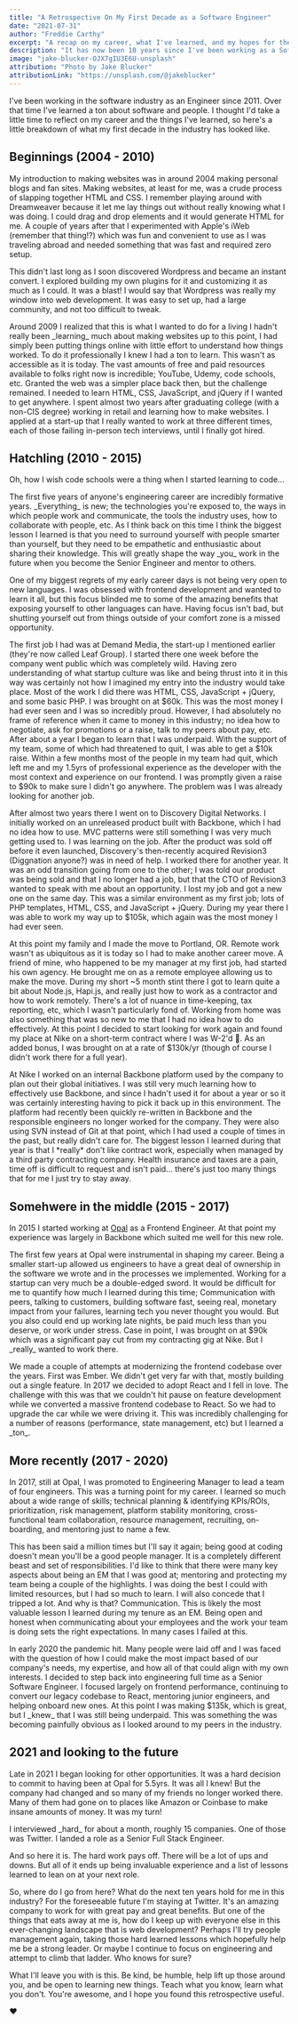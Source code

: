 ```yaml
---
title: "A Retrospective On My First Decade as a Software Engineer"
date: "2021-07-31"
author: "Freddie Carthy"
excerpt: "A recap on my career, what I've learned, and my hopes for the next decade."
description: "It has now been 10 years since I've been working as a Software Engineer and I wanted to take some time to do a little self reflection on how I got to where I am today."
image: "jake-blucker-OJX7gIU3E6U-unsplash"
attribution: "Photo by Jake Blucker"
attributionLink: "https://unsplash.com/@jakeblucker"
---
```


<p>
I've been working in the software industry as an Engineer since 2011. Over that time I've learned a ton about software and people. I thought I'd take a little time to reflect on my career and the things I've learned, so here's a little breakdown of what my first decade in the industry has looked like.
</p>

## Beginnings (2004 - 2010)
<p>
My introduction to making websites was in around 2004 making personal blogs and fan sites. Making websites, at least for me, was a crude process of slapping together HTML and CSS. I remember playing around with Dreamweaver because it let me lay things out without really knowing what I was doing. I could drag and drop elements and it would generate HTML for me. A couple of years after that I experimented with Apple's iWeb (remember that thing!?) which was fun and convenient to use as I was traveling abroad and needed something that was fast and required zero setup.
</p>

<p>
This didn't last long as I soon discovered Wordpress and became an instant convert. I explored building my own plugins for it and customizing it as much as I could. It was a blast! I would say that Wordpress was really my window into web development. It was easy to set up, had a large community, and not too difficult to tweak.
</p>

<p>
<RandomHighlight>Around 2009 I realized that this is what I wanted to do for a living</RandomHighlight> I hadn't really been _learning_ much about making websites up to this point, I had simply been putting things online with little effort to understand how things worked. To do it professionally I knew I had a ton to learn. This wasn't as accessible as it is today. The vast amounts of free and paid resources available to folks right now is incredible; YouTube, Udemy, code schools, etc. Granted the web was a simpler place back then, but the challenge remained. I needed to learn HTML, CSS, JavaScript, and jQuery if I wanted to get anywhere. I spent almost two years after graduating college (with a non-CIS degree) working in retail and learning how to make websites. I applied at a start-up that I really wanted to work at three different times, each of those failing in-person tech interviews, until I finally got hired.
</p>

## Hatchling (2010 - 2015)
<p>
Oh, how I wish code schools were a thing when I started learning to code...
</p>

<p>
<RandomHighlight>The first five years of anyone's engineering career are incredibly formative years</RandomHighlight>. _Everything_ is new; the technologies you're exposed to, the ways in which people work and communicate, the tools the industry uses, how to collaborate with people, etc. As I think back on this time I think the biggest lesson I learned is that you need to surround yourself with people smarter than yourself, but they need to be empathetic and enthusiastic about sharing their knowledge. <RandomHighlight>This will greatly shape the way _you_ work in the future when you become the Senior Engineer and mentor to others</RandomHighlight>.
</p>

<p>
One of my biggest regrets of my early career days is not being very open to new languages. I was obsessed with frontend development and wanted to learn it all, but this focus blinded me to some of the amazing benefits that exposing yourself to other languages can have. Having focus isn't bad, but shutting yourself out from things outside of your comfort zone is a missed opportunity.
</p>

<p>
<RandomHighlight>The first job I had was at Demand Media</RandomHighlight>, the start-up I mentioned earlier (they're now called Leaf Group). I started there one week before the company went public which was completely wild. Having zero understanding of what startup culture was like and being thrust into it in this way was certainly not how I imagined my entry into the industry would take place. Most of the work I did there was HTML, CSS, JavaScript + jQuery, and some basic PHP. I was brought on at $60k. This was the most money I had ever seen and I was so incredibly proud. However, I had absolutely no frame of reference when it came to money in this industry; no idea how to negotiate, ask for promotions or a raise, talk to my peers about pay, etc. After about a year I began to learn that I was underpaid. With the support of my team, some of which had threatened to quit, I was able to get a $10k raise. Within a few months most of the people in my team had quit, which left me and my 1.5yrs of professional experience as the developer with the most context and experience on our frontend. I was promptly given a raise to $90k to make sure I didn't go anywhere. The problem was I was already looking for another job.
</p>

<p>
After almost two years there <RandomHighlight>I went on to Discovery Digital Networks</RandomHighlight>. I initially worked on an unreleased product built with Backbone, which I had no idea how to use. MVC patterns were still something I was very much getting used to. I was learning on the job. After the product was sold off before it even launched, <RandomHighlight>Discovery's then-recently acquired Revision3 (Diggnation anyone?) was in need of help. I worked there for another year</RandomHighlight>. It was an odd transition going from one to the other; I was told our product was being sold and that I no longer had a job, but that the CTO of Revision3 wanted to speak with me about an opportunity. I lost my job and got a new one on the same day. This was a similar environment as my first job; lots of PHP templates, HTML, CSS, and JavaScript + jQuery. During my year there I was able to work my way up to $105k, which again was the most money I had ever seen.
</p>

<p>
At this point my family and I made the move to Portland, OR. Remote work wasn't as ubiquitous as it is today so I had to make another career move. A friend of mine, who happened to be my manager at my first job, had started his own agency. He brought me on as a remote employee allowing us to make the move. During my short ~5 month stint there I got to learn quite a bit about Node.js, Hapi.js, and really just how to work as a contractor and how to work remotely. There's a lot of nuance in time-keeping, tax reporting, etc, which I wasn't particularly fond of. Working from home was also something that was so new to me that I had no idea how to do effectively. <RandomHighlight>At this point I decided to start looking for work again and found my place at Nike</RandomHighlight> on a short-term contract where I was W-2'd 🎉. As an added bonus, I was brought on at a rate of $130k/yr (though of course I didn't work there for a full year).
</p>

<p>
At Nike I worked on an internal Backbone platform used by the company to plan out their global initiatives. I was still very much learning how to effectively use Backbone, and since I hadn't used it for about a year or so it was certainly interesting having to pick it back up in this environment. The platform had recently been quickly re-written in Backbone and the responsible engineers no longer worked for the company. They were also using SVN instead of Git at that point, which I had used a couple of times in the past, but really didn't care for. The biggest lesson I learned during that year is that I *really* don't like contract work, especially when managed by a third party contracting company. Health insurance and taxes are a pain, time off is difficult to request and isn't paid... there's just too many things that for me I just try to stay away.
</p>

## Somehwere in the middle (2015 - 2017)
<p>
<RandomHighlight>In 2015 I started working at <a href="http://workwithopal.com" title="Opal" target="_blank" rel="noreferrer">Opal</a> as a Frontend Engineer</RandomHighlight>. At that point my experience was largely in Backbone which suited me well for this new role.
</p>

<p>
The first few years at Opal were instrumental in shaping my career. Being a smaller start-up allowed us engineers to have a great deal of ownership in the software we wrote and in the processes we implemented. Working for a startup can very much be a double-edged sword. It would be difficult for me to quantify how much I learned during this time; Communication with peers, talking to customers, building software fast, seeing real, monetary impact from your failures, learning tech you never thought you would. But you also could end up working late nights, be paid much less than you deserve, or work under stress. Case in point, I was brought on at $90k which was a significant pay cut from my contracting gig at Nike. But I _really_ wanted to work there.
</p>

<p>
We made a couple of attempts at modernizing the frontend codebase over the years. First was Ember. We didn't get very far with that, mostly building out a single feature. In 2017 we decided to adopt React and I fell in love. The challenge with this was that we couldn't hit pause on feature development while we converted a massive frontend codebase to React. So we had to upgrade the car while we were driving it. This was incredibly challenging for a number of reasons (performance, state management, etc) but I learned a _ton_.
</p>

## More recently (2017 - 2020)
<p>
<RandomHighlight>In 2017, still at Opal, I was promoted to Engineering Manager</RandomHighlight> to lead a team of four engineers. This was a turning point for my career. I learned so much about a wide range of skills; technical planning & identifying KPIs/ROIs, prioritization, risk management, platform stability monitoring, cross-functional team collaboration, resource management, recruiting, on-boarding, and mentoring just to name a few.
</p>

<p>
This has been said a million times but I'll say it again; <RandomHighlight>being good at coding doesn't mean you'll be a good people manager</RandomHighlight>. It is a completely different beast and set of responsibilities. I'd like to think that there were many key aspects about being an EM that I was good at; mentoring and protecting my team being a couple of the highlights. I was doing the best I could with limited resources, but I had so much to learn. I will also concede that I tripped a lot. And why is that? Communication. This is likely the most valuable lesson I learned during my tenure as an EM. Being open and honest when communicating about your employees and the work your team is doing sets the right expectations. In many cases I failed at this.
</p>

<p>
In early 2020 the pandemic hit. Many people were laid off and I was faced with the question of how I could make the most impact based of our company's needs, my expertise, and how all of that could align with my own interests. <RandomHighlight>I decided to step back into engineering full time as a Senior Software Engineer</RandomHighlight>. I focused largely on frontend performance, continuing to convert our legacy codebase to React, mentoring junior engineers, and helping onboard new ones. At this point I was making $135k, which is great, but I _knew_ that I was still being underpaid. This was something the was becoming painfully obvious as I looked around to my peers in the industry.
</p>

## 2021 and looking to the future
<p>
Late in 2021 I began looking for other opportunities. It was a hard decision to commit to having been at Opal for 5.5yrs. It was all I knew! But the company had changed and so many of my friends no longer worked there. Many of them had gone on to places like Amazon or Coinbase to make insane amounts of money. It was my turn!
</p>

<p>
I interviewed _hard_ for about a month, roughly 15 companies. One of those was Twitter. I landed a role as a Senior Full Stack Engineer.
</p>

<p>
And so here it is. <RandomHighlight>The hard work pays off. There will be a lot of ups and downs. But all of it ends up being invaluable experience and a list of lessons learned to lean on at your next role</RandomHighlight>.
</p>

<p>
So, where do I go from here? What do the next ten years hold for me in this industry? For the foreseeable future I'm staying at Twitter. It's an amazing company to work for with great pay and great benefits. But one of the things that eats away at me is, how do I keep up with everyone else in this ever-changing landscape that is web development? Perhaps I'll try people management again, taking those hard learned lessons which hopefully help me be a strong leader. Or maybe I continue to focus on engineering and attempt to climb that ladder. Who knows for sure?
</p>

<p>
What I'll leave you with is this. Be kind, be humble, help lift up those around you, and be open to learning new things. Teach what you know, learn what you don't. You're awesome, and I hope you found this retrospective useful.
</p>

<p>
❤️
</p>
